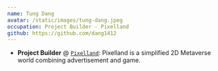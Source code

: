 ```yaml
---
name: Tung Dang
avatar: /static/images/tung-dang.jpeg
occupation: Project Builder - Pixelland
github: https://github.com/dang1412
---
```


- **Project Builder** @ [`Pixelland`](https://lowlevelers.com/projects/pixel-land): Pixelland is a simplified 2D Metaverse world combining advertisement and game.
